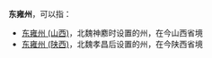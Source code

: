 '''东雍州'''，可以指：
*[[东雍州_(山西)|东雍州 (山西)]]，北魏神䴥时设置的州，在今山西省境
*[[东雍州_(陕西)|东雍州 (陕西)]]，北魏孝昌后设置的州，在今陕西省境

{{disambig|D|Cat=三字中国州名消歧义}}